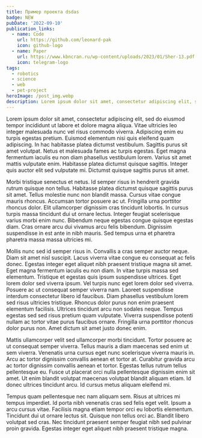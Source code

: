 ```yaml
---
title: Пример проекта dsdas
badge: NEW
pubDate: '2022-09-10'
publication_links:
  - name: Code
    url: https://github.com/leonard-pak
    icon: github-logo
  - name: Paper
    url: https://www.kbncran.ru/wp-content/uploads/2023/01/Sher-13.pdf
    icon: telegram-logo
tags:
  - robotics
  - science
  - web
  - pet-project
heroImage: /post_img.webp
description: Lorem ipsum dolor sit amet, consectetur adipiscing elit, sed do eiusmod tempor incididunt ut labore et dolore magna aliqua.
---
```


Lorem ipsum dolor sit amet, consectetur adipiscing elit, sed do eiusmod tempor
incididunt ut labore et dolore magna aliqua. Vitae ultricies leo integer
malesuada nunc vel risus commodo viverra. Adipiscing enim eu turpis egestas
pretium. Euismod elementum nisi quis eleifend quam adipiscing. In hac habitasse
platea dictumst vestibulum. Sagittis purus sit amet volutpat. Netus et malesuada
fames ac turpis egestas. Eget magna fermentum iaculis eu non diam phasellus
vestibulum lorem. Varius sit amet mattis vulputate enim. Habitasse platea
dictumst quisque sagittis. Integer quis auctor elit sed vulputate mi. Dictumst
quisque sagittis purus sit amet.

Morbi tristique senectus et netus. Id semper risus in hendrerit gravida rutrum
quisque non tellus. Habitasse platea dictumst quisque sagittis purus sit amet.
Tellus molestie nunc non blandit massa. Cursus vitae congue mauris rhoncus.
Accumsan tortor posuere ac ut. Fringilla urna porttitor rhoncus dolor. Elit
ullamcorper dignissim cras tincidunt lobortis. In cursus turpis massa tincidunt
dui ut ornare lectus. Integer feugiat scelerisque varius morbi enim nunc.
Bibendum neque egestas congue quisque egestas diam. Cras ornare arcu dui vivamus
arcu felis bibendum. Dignissim suspendisse in est ante in nibh mauris. Sed
tempus urna et pharetra pharetra massa massa ultricies mi.

Mollis nunc sed id semper risus in. Convallis a cras semper auctor neque. Diam
sit amet nisl suscipit. Lacus viverra vitae congue eu consequat ac felis donec.
Egestas integer eget aliquet nibh praesent tristique magna sit amet. Eget magna
fermentum iaculis eu non diam. In vitae turpis massa sed elementum. Tristique et
egestas quis ipsum suspendisse ultrices. Eget lorem dolor sed viverra ipsum. Vel
turpis nunc eget lorem dolor sed viverra. Posuere ac ut consequat semper viverra
nam. Laoreet suspendisse interdum consectetur libero id faucibus. Diam phasellus
vestibulum lorem sed risus ultricies tristique. Rhoncus dolor purus non enim
praesent elementum facilisis. Ultrices tincidunt arcu non sodales neque. Tempus
egestas sed sed risus pretium quam vulputate. Viverra suspendisse potenti nullam
ac tortor vitae purus faucibus ornare. Fringilla urna porttitor rhoncus dolor
purus non. Amet dictum sit amet justo donec enim.

Mattis ullamcorper velit sed ullamcorper morbi tincidunt. Tortor posuere ac ut
consequat semper viverra. Tellus mauris a diam maecenas sed enim ut sem viverra.
Venenatis urna cursus eget nunc scelerisque viverra mauris in. Arcu ac tortor
dignissim convallis aenean et tortor at. Curabitur gravida arcu ac tortor
dignissim convallis aenean et tortor. Egestas tellus rutrum tellus pellentesque
eu. Fusce ut placerat orci nulla pellentesque dignissim enim sit amet. Ut enim
blandit volutpat maecenas volutpat blandit aliquam etiam. Id donec ultrices
tincidunt arcu. Id cursus metus aliquam eleifend mi.

Tempus quam pellentesque nec nam aliquam sem. Risus at ultrices mi tempus
imperdiet. Id porta nibh venenatis cras sed felis eget velit. Ipsum a arcu
cursus vitae. Facilisis magna etiam tempor orci eu lobortis elementum. Tincidunt
dui ut ornare lectus sit. Quisque non tellus orci ac. Blandit libero volutpat
sed cras. Nec tincidunt praesent semper feugiat nibh sed pulvinar proin gravida.
Egestas integer eget aliquet nibh praesent tristique magna.
